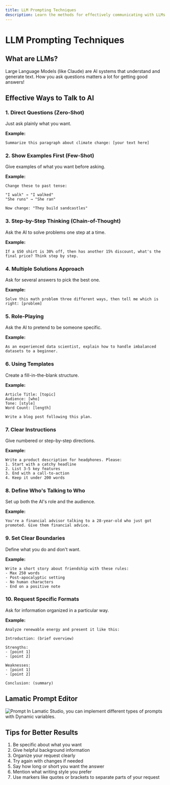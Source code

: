 ```yaml
---
title: LLM Prompting Techniques
description: Learn the methods for effectively communicating with LLMs. It covers ten different prompting approaches with practical examples, explains Lamatic Studio's dynamic variables, and provides actionable tips for getting better results from AI interactions.
---
```


# LLM Prompting Techniques

## What are LLMs?
Large Language Models (like Claude) are AI systems that understand and generate text. How you ask questions matters a lot for getting good answers!

## Effective Ways to Talk to AI

### 1. Direct Questions (Zero-Shot)
Just ask plainly what you want.

**Example:**
```
Summarize this paragraph about climate change: [your text here]
```

### 2. Show Examples First (Few-Shot)
Give examples of what you want before asking.

**Example:**
```
Change these to past tense:

"I walk" → "I walked"
"She runs" → "She ran"

Now change: "They build sandcastles"
```

### 3. Step-by-Step Thinking (Chain-of-Thought)
Ask the AI to solve problems one step at a time.

**Example:**
```
If a $50 shirt is 30% off, then has another 15% discount, what's the final price? Think step by step.
```

### 4. Multiple Solutions Approach
Ask for several answers to pick the best one.

**Example:**
```
Solve this math problem three different ways, then tell me which is right: [problem]
```

### 5. Role-Playing
Ask the AI to pretend to be someone specific.

**Example:**
```
As an experienced data scientist, explain how to handle imbalanced datasets to a beginner.
```

### 6. Using Templates
Create a fill-in-the-blank structure.

**Example:**
```
Article Title: [topic]
Audience: [who]
Tone: [style]
Word Count: [length]

Write a blog post following this plan.
```

### 7. Clear Instructions
Give numbered or step-by-step directions.

**Example:**
```
Write a product description for headphones. Please:
1. Start with a catchy headline
2. List 3-5 key features
3. End with a call-to-action
4. Keep it under 200 words
```

### 8. Define Who's Talking to Who
Set up both the AI's role and the audience.

**Example:**
```
You're a financial advisor talking to a 28-year-old who just got promoted. Give them financial advice.
```

### 9. Set Clear Boundaries
Define what you do and don't want.

**Example:**
```
Write a short story about friendship with these rules:
- Max 250 words
- Post-apocalyptic setting
- No human characters
- End on a positive note
```

### 10. Request Specific Formats
Ask for information organized in a particular way.

**Example:**
```
Analyze renewable energy and present it like this:

Introduction: (brief overview)

Strengths:
- [point 1]
- [point 2]

Weaknesses:
- [point 1]
- [point 2]

Conclusion: (summary)
```

## Lamatic Prompt Editor
![Prompt](./img/prompt.png)
In Lamatic Studio, you can implement different types of prompts with Dynamic variables.

## Tips for Better Results

1. Be specific about what you want
2. Give helpful background information
3. Organize your request clearly
4. Try again with changes if needed
5. Say how long or short you want the answer
6. Mention what writing style you prefer
7. Use markers like quotes or brackets to separate parts of your request